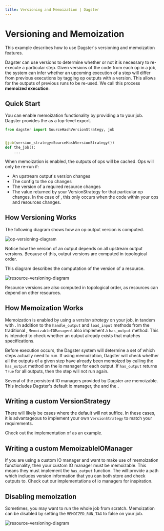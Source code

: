 ```yaml
---
title: Versioning and Memoization | Dagster
---
```


# Versioning and Memoization <Experimental />

<CodeReferenceLink filePath="examples/docs_snippets/docs_snippets/guides/dagster/versioning_memoization" />

This example describes how to use Dagster's versioning and memoization features.

Dagster can use versions to determine whether or not it is necessary to re-execute a particular step. Given versions of the code from each op in a job, the system can infer whether an upcoming execution of a step will differ from previous executions by tagging op outputs with a version. This allows for the outputs of previous runs to be re-used. We call this process **memoized execution**.

## Quick Start

You can enable memoization functionality by providing a <PyObject object="VersionStrategy"/> to your job. Dagster provides the <PyObject object="SourceHashVersionStrategy"/> as a top-level export.

```python file=/guides/dagster/versioning_memoization/memoization_enabled_job.py
from dagster import SourceHashVersionStrategy, job


@job(version_strategy=SourceHashVersionStrategy())
def the_job():
    ...
```

When memoization is enabled, the outputs of ops will be cached. Ops will only be re-run if:

- An upstream output's version changes
- The config to the op changes
- The version of a required resource changes
- The value returned by your VersionStrategy for that particular op changes. In the case of <PyObject object="SourceHashVersionStrategy"/>, this only occurs when the code within your ops and resources changes.

## How Versioning Works

The following diagram shows how an op output version is computed.

<Image
alt="op-versioning-diagram"
src="/images/guides/versioning_memoization/op-version-computation.png"
width={3808}
height={2414}
/>

Notice how the version of an output depends on all upstream output versions. Because of this, output versions are computed in topological order.

This diagram describes the computation of the version of a resource.

<Image
alt="resource-versioning-diagram"
src="/images/guides/versioning_memoization/resource-version-computation.png"
width={3808}
height={2414}
/>

Resource versions are also computed in topological order, as resources can depend on other resources.

## How Memoization Works

Memoization is enabled by using a _version strategy_ on your job, in tandem with <PyObject object="MemoizableIOManager"/>. In addition to the `handle_output` and `load_input` methods from the traditional <PyObject object="IOManager"/>, `MemoizableIOManager`s also implement a `has_output` method. This is intended to check whether an output already exists that matches specifications.

Before execution occurs, the Dagster system will determine a set of which steps actually need to run. If using memoization, Dagster will check whether all the outputs of a given step have already been memoized by calling the `has_output` method on the io manager for each output. If `has_output` returns `True` for all outputs, then the step will not run again.

Several of the persistent IO managers provided by Dagster are memoizable. This includes Dagster's default io manager, the <PyObject module="dagster_aws.s3" object="s3_pickle_io_manager"/> and the <PyObject object="fs_io_manager"/>.

## Writing a custom VersionStrategy

There will likely be cases where the default <PyObject object="SourceHashVersionStrategy"/> will not suffice. In these cases, it is advantageous to implement your own `VersionStrategy` to match your requirements.

Check out the implementation of <PyObject object="SourceHashVersionStrategy"/> as an example.

## Writing a custom MemoizableIOManager

If you are using a custom IO manager and want to make use of memoization functionality, then your custom IO manager must be memoizable. This means they must implement the `has_output` function. The <PyObject object="OutputContext" method="get_output_identifier" /> will provide a path which includes version information that you can both store and check outputs to. Check out our implementations of io managers for inspiration.

## Disabling memoization

Sometimes, you may want to run the whole job from scratch. Memoization can be disabled by setting the `MEMOIZED_RUN_TAG` to false on your job.

<Image
alt="resource-versioning-diagram"
src="/images/guides/versioning_memoization/disable-memoization-dagit.png"
width={3808}
height={2414}
/>
